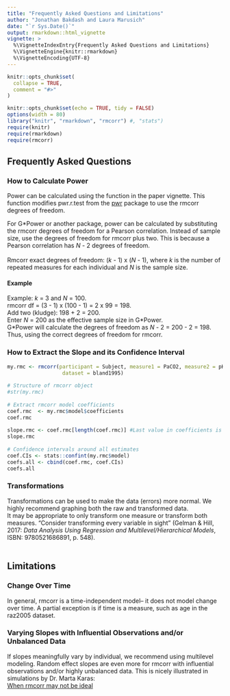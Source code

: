 ---
title: "Frequently Asked Questions and Limitations"
author: "Jonathan Bakdash and Laura Marusich"
date: "`r Sys.Date()`"
output: rmarkdown::html_vignette
vignette: >
  %\VignetteIndexEntry{Frequently Asked Questions and Limitations}
  %\VignetteEngine{knitr::rmarkdown}
  %\VignetteEncoding{UTF-8}
---

```{r, include = FALSE}
knitr::opts_chunk$set(
  collapse = TRUE,
  comment = "#>"
)
```

```{r setup, include=FALSE}
knitr::opts_chunk$set(echo = TRUE, tidy = FALSE)
options(width = 80)
library("knitr", "rmarkdown", "rmcorr") #, "stats")
require(knitr)
require(rmarkdown)
require(rmcorr)

```
## Frequently Asked Questions 

### How to Calculate Power
Power can be calculated using the \emph{power.rmcorr} function in the paper vignette. This function modifies pwr.r.test from the <a href="https://CRAN.R-project.org/package=pwr">pwr</a> package to use the rmcorr degrees of freedom.
<br> 

For G\*Power or another package, power can be calculated by substituting the rmcorr degrees of freedom for a Pearson correlation. Instead of sample size, use the degrees of freedom for rmcorr plus two. This is because a Pearson correlation has *N* - 2 degrees of freedom.<br>
<br>
Rmcorr exact degrees of freedom: (*k* - 1) x (*N* - 1), where *k* is the number of repeated measures for each individual and *N* is the sample size.<br>

#### Example 
Example: *k* = 3 and *N* = 100.<br> 
rmcorr df = (3 - 1) x (100 - 1) = 2 x 99 = 198.<br>
Add two (kludge): 198 + 2 = 200.<br>
Enter *N* = 200 as the effective sample size in G\*Power.<br>
G\*Power will calculate the degrees of freedom as *N* - 2 = 200 - 2 = 198. Thus, using the correct degrees of freedom for rmcorr.<br>

### How to Extract the Slope and its Confidence Interval
```{r}
my.rmc <- rmcorr(participant = Subject, measure1 = PaCO2, measure2 = pH, 
                  dataset = bland1995)
 
# Structure of rmcorr object
#str(my.rmc)
 
# Extract rmcorr model coefficients
coef.rmc  <- my.rmc$model$coefficients
coef.rmc
 
slope.rmc <- coef.rmc[length(coef.rmc)] #Last value in coefficients is the slope
slope.rmc
 
# Confidence intervals around all estimates
coef.CIs <- stats::confint(my.rmc$model) 
coefs.all <- cbind(coef.rmc, coef.CIs)
coefs.all
```

### Transformations
Transformations can be used to make the data (errors) more normal. We highly recommend graphing both the raw and transformed data.
<br>
It may be appropriate to only transform one measure or transform both measures. "Consider transforming every variable in sight" (Gelman \& Hill, 2017: *Data Analysis Using Regression and Multilevel/Hierarchical Models*, ISBN: 9780521686891, p. 548).  
<br>

## Limitations 

### Change Over Time 
In general, rmcorr is a time-independent model-- it does not model change over time. A partial
exception is if time is a measure, such as age in the raz2005 dataset.
<br>

### Varying Slopes with Influential Observations and/or Unbalanced Data 
If slopes meaningfully vary by individual, we recommend using multilevel modeling.
Random effect slopes are even more \emph{problematic} for rmcorr with influential observations
and/or highly unbalanced data. This is nicely illustrated in simulations by Dr. Marta Karas: 
<br>
<a href="https://martakarass.github.io/post/2022-04-27-rmcorr_vs_lmm/">When rmcorr may not be ideal</a> 

